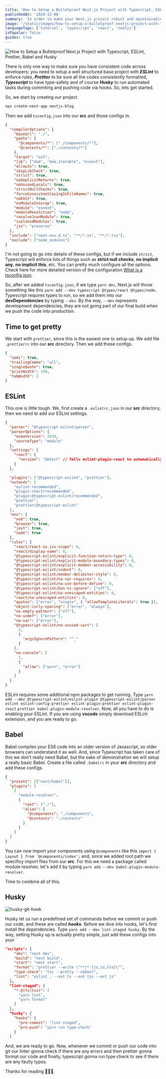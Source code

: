 ```yaml
---
title: 'How to Setup a Bulletproof Next.js Project with Typescript, ESLint, Prettier, Babel and Husky'
publishedAt: '2020-12-06'
summary: 'In order to make your Next.js project robust and maintainable, you should be using ESLint, Typescript, Husky and Prettier.'
image: '/static/images/how-to-setup-a-bulletproof-nextjs-project-with-typescript-eslint-prettier-babel-and-husky/husky-eslint-prettier.png'
languageTags: ['tutorial', 'typescript', 'react', 'nextjs']
isPopular: false
guides: true
---
```


![How to Setup a Bulletproof Next.js Project with Typescript, ESLint, Prettier, Babel and Husky](/static/images/how-to-setup-a-bulletproof-nextjs-project-with-typescript-eslint-prettier-babel-and-husky/husky-eslint-prettier.png)

There is only one way to make sure you have consistent code across developers;
you need to setup a well structured base project with **_ESLint_** to enforce rules, **_Prettier_** to be sure all the codes consistently formatted, **_Typescript_** to have type-safety
and of course **_Husky_** to run automated tasks during commiting and pushing code via hooks. So, lets get started.

So, we start by creating our project.

```bash
npx create-next-app nextjs-blog
```

Then we add `tsconfig.json` into our **src** and those configs in.

```json
{
  "compilerOptions": {
    "baseUrl": "./",
    "paths": {
      "@components/*": ["./components/*"],
      "@contexts/*": ["./contexts/*"]
    },
    "target": "es5",
    "lib": ["dom", "dom.iterable", "esnext"],
    "allowJs": true,
    "skipLibCheck": true,
    "strict": true,
    "noImplicitReturns": true,
    "noUnusedLocals": true,
    "strictNullChecks": true,
    "forceConsistentCasingInFileNames": true,
    "noEmit": true,
    "esModuleInterop": true,
    "module": "esnext",
    "moduleResolution": "node",
    "resolveJsonModule": true,
    "isolatedModules": true,
    "jsx": "preserve"
  },
  "include": ["next-env.d.ts", "**/*.ts", "**/*.tsx"],
  "exclude": ["node_modules"]
}
```

I'm not going to go into details of these configs, but if we include `strict`, Typescript will enforce lots of things such as **strict null checks**, **no implicit any**,
**no implicit this**, etc. You can pretty much configure all the options. Check here for more detailed version of the configuration [What is a tsconfig.json](https://www.typescriptlang.org/docs/handbook/tsconfig-json.html).

So, after we added `tsconfig.json`, if we type `yarn dev`, Next.js will throw something like this `yarn add --dev typescript @types/react @types/node`. Typescript requires types to run, so we add them into
our **devDependencies** by typing `--dev`. By the way, `--dev` represents development dependencies, they are not going part of our final build when we push the code into production.

## Time to get pretty

We start with `prettier`, since this is the easiest one to setup up. We add file `.prettierrc` into our **src** directory. Then we add these configs.

```json
{
  "semi": true,
  "trailingComma": "all",
  "singleQuote": true,
  "printWidth": 100,
  "tabWidth": 2
}
```

## ESLint

This one is little tough. We, first create a `.eslintrc.json` in our **src** directory, then we need to add our ESLint settings.

```json
{
  "parser": "@typescript-eslint/parser",
  "parserOptions": {
    "ecmaVersion": 2018,
    "sourceType": "module"
  },
  "settings": {
    "react": {
      "version": "detect" // Tells eslint-plugin-react to automatically detect the version of React to use
    }
  },

  "plugins": ["@typescript-eslint", "prettier"],
  "extends": [
    "eslint:recommended",
    "plugin:react/recommended",
    "plugin:@typescript-eslint/recommended",
    "prettier",
    "prettier/@typescript-eslint"
  ],
  "env": {
    "es6": true,
    "browser": true,
    "jest": true,
    "node": true
  },
  "rules": {
    "react/react-in-jsx-scope": 0,
    "react/display-name": 0,
    "@typescript-eslint/explicit-function-return-type": 0,
    "@typescript-eslint/explicit-module-boundary-types": 0,
    "@typescript-eslint/explicit-member-accessibility": 0,
    "@typescript-eslint/indent": 0,
    "@typescript-eslint/member-delimiter-style": 0,
    "@typescript-eslint/no-var-requires": 0,
    "@typescript-eslint/no-use-before-define": 0,
    "@typescript-eslint/ban-ts-ignore": ["off"],
    "@typescript-eslint/no-unescaped-entities": 0,
    "react/no-unescaped-entities": 0,
    "quotes": ["error", "single", { "allowTemplateLiterals": true }],
    "object-curly-spacing": ["error", "always"],
    "no-empty-pattern": ["off"],
    "no-undef": ["error"],
    "no-var": ["error"],
    "@typescript-eslint/no-unused-vars": [
      2,
      {
        "argsIgnorePattern": "^_"
      }
    ],
    "no-console": [
      2,
      {
        "allow": ["warn", "error"]
      }
    ]
  }
}
```

ESLint requires some additional npm packages to get running.
Type `yarn add --dev @typescript-eslint/eslint-plugin @typescript-eslint/parser` `eslint eslint-config-prettier eslint-plugin-prettier eslint-plugin-react`
`prettier babel-plugin-module-resolver`. Now, all you have to do is enabling your ESLint. If you are using **vscode** simply download ESLint extension, and you are ready to go.

## Babel

Babel compiles your ES6 code into an older version of Javascript, so older browsers can understand it as well. And, since Typescript has taken care of this we don't really need Babel, but the sake of demonstration
we will setup a really basic Babel. Create a file called `.babelrc` in your **src** directory and add these configs.

```json
{
  "presets": [["next/babel"]],
  "plugins": [
    [
      "module-resolver",
      {
        "root": ["./"],
        "alias": {
          "@components": "./components",
          "@contexts": "./contexts"
        }
      }
    ]
  ]
}
```

You can now import your components using `@components` like this `import { Layout } from '@components/index';` and, since we added root path we specificy import files from our **src**.
For this we need a package called module resolver, let's add it by typing `yarn add --dev babel-plugin-module-resolver`.

Time to combine all of this.

## Husky

![husky-git-hook](/static/images/how-to-setup-a-bulletproof-nextjs-project-with-typescript-eslint-prettier-babel-and-husky/husky.jpg)

Husky let us run a predefined set of commands before we commit or push our code, and these are called **_hooks_**. Before we dive into hooks, let's first install the dependencies.
Type `yarn add --dev lint-staged husky`. By the way, setting Husky up is actually pretty simple, just add these configs into your `

```json
"scripts": {
    "dev": "next dev",
    "build": "next build",
    "start": "next start",
    "format": "prettier --write \"**/*.{js,ts,tsx}\"",
    "type-check": "tsc --pretty --noEmit",
    "lint": "eslint . --ext ts --ext tsx --ext js"
  },
  "lint-staged": {
    "*.@(ts|tsx)": [
      "yarn lint",
      "yarn format"
    ]
  },
  "husky": {
    "hooks": {
      "pre-commit": "lint-staged",
      "pre-push": "yarn run type-check"
    }
  }
```

And, we are ready to go. Now, whenever we commit or push our code into git our linter gonna check if there are any errors and then prettier gonna format our code
and finally, typescript gonna run type check to see if there are any faulty types.

Thanks for reading 🥳🥳🥳.
